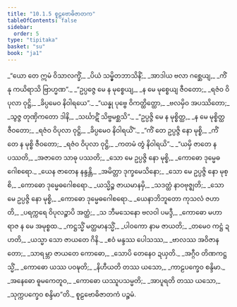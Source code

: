 ```yaml
---
title: "10.1.5 စူဠဗောဓိဇာတက"
tableOfContents: false
sidebar:
  order: 5
type: "tipitaka"
basket: "su"
book: "ja1"
---
```



<DynamicBreadcrumb />

<Division number="49" book="ja1" e="ch" v="22" p="207">

<Paragraph number="1961" type="verses" book="ja1">
_“ယော တေ ဣမံ ဝိသာလက္ခိံ,_  
_ပိယံ သမ္မှိတဘာသိနိံ;_  
_အာဒါယ ဗလာ ဂစ္ဆေယျ,_  
_ကိံ နု ကယိရာသိ ဗြာဟ္မဏ”._  

</Paragraph>

</Division>
<Division number="50" book="ja1" e="ch" v="22" p="207">

<Paragraph number="1962" type="verses" book="ja1">
_“ဥပ္ပဇ္ဇေ မေ န မုစ္စေယျ,_  
_န မေ မုစ္စေယျ ဇီဝတော;_  
_ရဇံဝ ဝိပုလာ ဝုဋ္ဌိ,_  
_ခိပ္ပမေဝ နိဝါရယေ”._  

</Paragraph>

</Division>
<Division number="51" book="ja1" e="ch" v="22" p="207">

<Paragraph number="1963" type="verses" book="ja1">
_“ယန္နု ပုဗ္ဗေ ဝိကတ္ထိတ္ထော,_  
_ဗလမှိဝ အပဿိတော;_  
_သွဇ္ဇ တုဏှိကတော ဒါနိ,_  
_သင်္ဃာဋိံ သိဗ္ဗမစ္ဆသိ”._  

</Paragraph>

</Division>
<Division number="52" book="ja1" e="ch" v="22" p="207">

<Paragraph number="1964" type="verses" book="ja1">
_“ဥပ္ပဇ္ဇိ မေ န မုစ္စိတ္ထ,_  
_န မေ မုစ္စိတ္ထ ဇီဝတော;_  
_ရဇံဝ ဝိပုလာ ဝုဋ္ဌိ,_  
_ခိပ္ပမေဝ နိဝါရယိံ”._  

</Paragraph>

</Division>
<Division number="53" book="ja1" e="ch" v="22" p="207">

<Paragraph number="1965" type="verses" book="ja1">
_“ကိံ တေ ဥပ္ပဇ္ဇိ နော မုစ္စိ,_  
_ကိံ တေ န မုစ္စိ ဇီဝတော;_  
_ရဇံဝ ဝိပုလာ ဝုဋ္ဌိ,_  
_ကတမံ တွံ နိဝါရယိ”._  

</Paragraph>

</Division>
<Division number="54" book="ja1" e="ch" v="22" p="207">

<Paragraph number="1966" type="verses" book="ja1">
_“ယမှိ ဇာတေ န ပဿတိ,_  
_အဇာတေ သာဓု ပဿတိ;_  
_သော မေ ဥပ္ပဇ္ဇိ နော မုစ္စိ,_  
_ကောဓော ဒုမ္မေဓဂေါစရော._  

</Paragraph>

</Division>
<Division number="55" book="ja1" e="ch" v="22" p="207">

<Paragraph number="1967" type="verses" book="ja1">
_ယေန ဇာတေန နန္ဒန္တိ,_  
_အမိတ္တာ ဒုက္ခမေသိနော;_  
_သော မေ ဥပ္ပဇ္ဇိ နော မုစ္စိ,_  
_ကောဓော ဒုမ္မေဓဂေါစရော._  

</Paragraph>

</Division>
<Division number="56" book="ja1" e="ch" v="22" p="208">

<Paragraph number="1968" type="verses" book="ja1">
_ယသ္မိဉ္စ ဇာယမာနမှိ,_  
_သဒတ္ထံ နာဝဗုဇ္ဈတိ;_  
_သော မေ ဥပ္ပဇ္ဇိ နော မုစ္စိ,_  
_ကောဓော ဒုမ္မေဓဂေါစရော._  

</Paragraph>

</Division>
<Division number="57" book="ja1" e="ch" v="22" p="193">

<Paragraph number="1969" type="verses" book="ja1">
_ယေနာဘိဘူတော ကုသလံ ဇဟာတိ,_  
_ပရက္ကရေ ဝိပုလဉ္စာပိ အတ္ထံ;_  
_သ ဘီမသေနော ဗလဝါ ပမဒ္ဒီ,_  
_ကောဓော မဟာရာဇ န မေ အမုစ္စထ._  

</Paragraph>

</Division>
<Division number="58" book="ja1" e="ch" v="22" p="234">

<Paragraph number="1970" type="verses" book="ja1">
_ကဋ္ဌသ္မိံ မတ္ထမာနသ္မိံ,_  
_ပါဝကော နာမ ဇာယတိ;_  
_တမေဝ ကဋ္ဌံ ဍဟတိ,_  
_ယသ္မာ သော ဇာယတေ ဂိနိ._  

</Paragraph>

</Division>
<Division number="59" book="ja1" e="ch" v="22" p="208">

<Paragraph number="1971" type="verses" book="ja1">
_ဧဝံ မန္ဒဿ ပေါသဿ,_  
_ဗာလဿ အဝိဇာနတော;_  
_သာရမ္ဘာ ဇာယတေ ကောဓော,_  
_သောပိ တေနေဝ ဍယှတိ._  

</Paragraph>

</Division>
<Division number="60" book="ja1" e="ch" v="22" p="208">

<Paragraph number="1972" type="verses" book="ja1">
_အဂ္ဂီဝ တိဏကဋ္ဌသ္မိံ,_  
_ကောဓော ယဿ ပဝဍ္ဎတိ;_  
_နိဟီယတိ တဿ ယသော,_  
_ကာဠပက္ခေဝ စန္ဒိမာ._  

</Paragraph>

</Division>
<Division number="61" book="ja1" e="ch" v="22" p="208">

<Paragraph number="1973" type="verses" book="ja1">
_အနေဓော ဓူမကေတူဝ,_  
_ကောဓော ယဿူပသမ္မတိ;_  
_အာပူရတိ တဿ ယသော,_  
_သုက္ကပက္ခေဝ စန္ဒိမာ”တိ._  


</Paragraph>
</Division>

<Paragraph number="1974" type="center" book="ja1">
စူဠဗောဓိဇာတကံ ပဉ္စမံ.
</Paragraph>